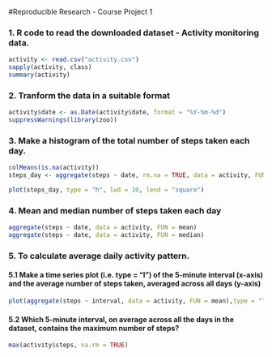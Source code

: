 #Reproducible Research - Course Project 1

### 1. R code to read the downloaded dataset - Activity monitoring data.

```{r, echo=TRUE}
activity <- read.csv("activity.csv")
sapply(activity, class)
summary(activity)
```

### 2. Tranform the data in a suitable format

```{r, echo=TRUE}
activity$date <- as.Date(activity$date, format = "%Y-%m-%d")
suppressWarnings(library(zoo))
```

### 3. Make a histogram of the total number of steps taken each day.

```{r, echo=TRUE}
colMeans(is.na(activity))
steps_day <- aggregate(steps ~ date, rm.na = TRUE, data = activity, FUN = sum)

plot(steps_day, type = "h", lwd = 10, lend = "square")
```

### 4. Mean and median number of steps taken each day

```{r, echo=TRUE}
aggregate(steps ~ date, data = activity, FUN = mean)
aggregate(steps ~ date, data = activity, FUN = median)
```

### 5. To calculate average daily activity pattern.

#### 5.1  Make a time series plot (i.e. type = “l”) of the 5-minute interval (x-axis) and the average number of steps taken, averaged across all days (y-axis)

```{r, echo=TRUE}
plot(aggregate(steps ~ interval, data = activity, FUN = mean),type = "l")
```

#### 5.2 Which 5-minute interval, on average across all the days in the dataset, contains the maximum number of steps?

```{r, echo=TRUE}
max(activity$steps, na.rm = TRUE)
```

